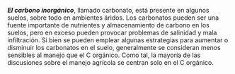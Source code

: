 ***El carbono inorgánico***, llamado carbonato, está presente en algunos suelos,
sobre todo en ambientes áridos. Los carbonatos pueden ser una fuente importante
de nutrientes y almacenamiento de carbono en los suelos, pero en exceso pueden
provocar problemas de salinidad y mala infiltración. Si bien se pueden emplear
algunas estrategias para aumentar o disminuir los carbonatos en el suelo,
generalmente se consideran menos sensibles al manejo que el C orgánico. Como
tal, la mayoría de las discusiones sobre el manejo agrícola se centran solo en
el C orgánico.
